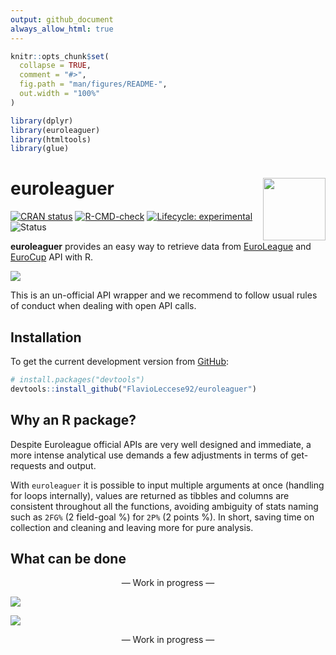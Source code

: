```yaml
---
output: github_document
always_allow_html: true
---
```


<!-- README.md is generated from README.Rmd. Please edit that file -->

```r
knitr::opts_chunk$set(
  collapse = TRUE,
  comment = "#>",
  fig.path = "man/figures/README-",
  out.width = "100%"
)
```

```r
library(dplyr)
library(euroleaguer)
library(htmltools)
library(glue)
```

# euroleaguer <img src="man/figures/logo.png" align="right" width="100px"/>

<!-- badges: start -->

[![CRAN status](https://www.r-pkg.org/badges/version/euroleaguer)](https://CRAN.R-project.org/package=euroleaguer) [![R-CMD-check](https://github.com/FlavioLeccese92/euroleaguer/actions/workflows/R-CMD-check.yaml/badge.svg)](https://github.com/FlavioLeccese92/euroleaguer/actions/workflows/R-CMD-check.yaml) [![Lifecycle: experimental](https://img.shields.io/badge/lifecycle-experimental-orange.svg)](https://lifecycle.r-lib.org/articles/stages.html#experimental) ![Status](https://progress-bar.dev/75/?title=progress)

<!-- badges: end -->

**euroleaguer** provides an easy way to retrieve data from [EuroLeague](https://www.euroleaguebasketball.net/euroleague/) and [EuroCup](https://www.euroleaguebasketball.net/eurocup/) API with R.


![](man/figures/double-logo.png)



This is an un-official API wrapper and we recommend to follow usual rules of conduct when dealing with open API calls.

## Installation

To get the current development version from [GitHub](https://github.com/):

```r
# install.packages("devtools")
devtools::install_github("FlavioLeccese92/euroleaguer")
```

## Why an R package?

Despite Euroleague official APIs are very well designed and immediate, a more 
intense analytical use demands a few adjustments in terms of get-requests and output.

With `euroleaguer` it is possible to input multiple arguments at once (handling 
for loops internally), values are returned as tibbles and columns are consistent 
throughout all the functions, avoiding ambiguity of stats naming such as `2FG%` (2 field-goal %) for `2P%` (2 points %). In short, saving time on collection and cleaning and leaving more for pure analysis.

## What can be done

<center>--- Work in progress ---</center>

![](man/figures/team-stats-radarchart.png)

![](man/figures/team-stats-court.png)

<center>--- Work in progress ---</center>
